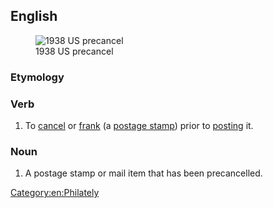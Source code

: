 ==English==
[[File:Stamp US 1938 2c precancel.jpg|thumb|1938 US precancel]]

===Etymology===
{{prefix|en|pre|cancel}}

===Verb===
{{en-verb|precancels|precanceling|pres_ptc2=precancelling|precanceled|past2=precancelled}}

# {{lb|en|transitive}} To [[cancel]] or [[frank]] (a [[postage stamp]]) prior to [[post]]ing it.

===Noun===
{{wikipedia}}
{{en-noun}}

# A postage stamp or mail item that has been precancelled.

[[Category:en:Philately]]